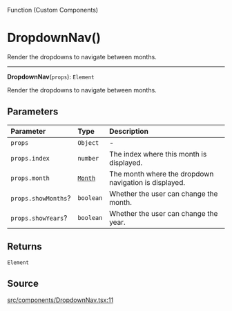 <SectionTitle>Function (Custom Components)</SectionTitle>

# DropdownNav()

<Description>
Render the dropdowns to navigate between months.
</Description>

---

<a id="undefined" name="undefined"></a>

<SignatureMemberIdentifier>**DropdownNav**(`props`): `Element`</SignatureMemberIdentifier>

Render the dropdowns to navigate between months.

## Parameters

| Parameter | Type | Description |
| :------ | :------ | :------ |
| `props` | `Object` | - |
| `props.index` | `number` | The index where this month is displayed. |
| `props.month` | [`Month`](/api/next/classes/Month.md) | The month where the dropdown navigation is displayed. |
| `props.showMonths`? | `boolean` | Whether the user can change the month. |
| `props.showYears`? | `boolean` | Whether the user can change the year. |

## Returns

`Element`

## Source

[src/components/DropdownNav.tsx:11](https://github.com/gpbl/react-day-picker/blob/next/src/components/DropdownNav.tsx#L11)
